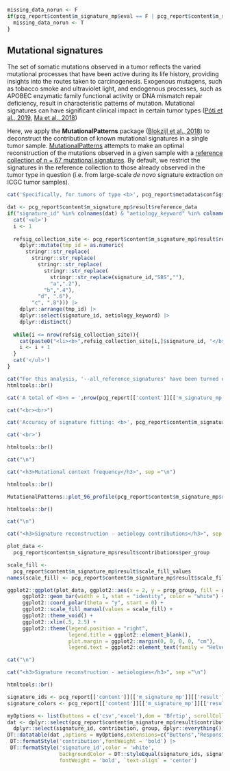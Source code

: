 

```r
missing_data_norun <- F
if(pcg_report$content$m_signature_mp$eval == F | pcg_report$content$m_signature_mp$missing_data == T){
  missing_data_norun <- T
}
```


## Mutational signatures

The set of somatic mutations observed in a tumor reflects the varied mutational processes that have been active during its life history, providing insights into the routes taken to carcinogenesis. Exogenous mutagens, such as tobacco smoke and ultraviolet light, and endogenous processes, such as APOBEC enzymatic family functional activity or DNA mismatch repair deficiency, result in characteristic patterns of mutation. Mutational signatures can have significant clinical impact in certain tumor types ([Póti et al., 2019](https://www.ncbi.nlm.nih.gov/pubmed/31727117), [Ma et al., 2018](https://www.ncbi.nlm.nih.gov/pubmed/30120226))

Here, we apply the **MutationalPatterns** package ([Blokzijl et al., 2018](https://www.ncbi.nlm.nih.gov/pubmed/29695279)) to deconstruct the contribution of known mutational signatures in a single tumor sample. [MutationalPatterns](https://github.com/UMCUGenetics/MutationalPatterns) attempts to make an optimal reconstruction of the mutations observed in a given sample with a [reference collection of n = 67 mutational signatures](https://www.ncbi.nlm.nih.gov/pubmed/32025018). By default, we restrict the signatures in the reference collection to those already observed in the tumor type in question (i.e. from large-scale <i>de novo</i> signature extraction on ICGC tumor samples). 



```r

cat('Specifically, for tumors of type <b>', pcg_report$metadata$config$t_props$tumor_type,'</b>, mutational signature reconstruction is here limited to the following reference collection:<br>',sep="")

dat <- pcg_report$content$m_signature_mp$result$reference_data
if("signature_id" %in% colnames(dat) & "aetiology_keyword" %in% colnames(dat)){
  cat('<ul>')
  i <- 1
  
  refsig_collection_site <- pcg_report$content$m_signature_mp$result$reference_data |>
    dplyr::mutate(tmp_id = as.numeric(
      stringr::str_replace(
        stringr::str_replace(
          stringr::str_replace(
            stringr::str_replace(
              stringr::str_replace(signature_id,"SBS",""),
              "a",".2"),
            "b",".4"),
          "d", ".6"),
        "c", ".8"))) |>
    dplyr::arrange(tmp_id) |>
    dplyr::select(signature_id, aetiology_keyword) |>
    dplyr::distinct()
  
  while(i <= nrow(refsig_collection_site)){
    cat(paste0("<li><b>",refsig_collection_site[i,]$signature_id, "</b> - ", refsig_collection_site[i,]$aetiology_keyword),'</li>\n')
    i <- i + 1
  }
  cat('</ul>')
}

```   


```r
cat("For this analysis, '--all_reference_signatures' have been turned on, which means that all reference signatures (n = 60) have been considered during optimal reconstruction of the mutational profile with reference signatures",sep="\n")
htmltools::br()

```

```r

cat('A total of <b>n = ',nrow(pcg_report[['content']][['m_signature_mp']][['variant_set']]$all), '</b> SNVs were used for the mutational signature analysis of this tumor.', sep = '')

cat("<br><br>")

cat('Accuracy of signature fitting: <b>', pcg_report$content$m_signature_mp$result$goodness_of_fit, '% </b> (reflects how well the mutational profile can be reconstructed with signatures from the reference collection)', sep = '')

cat('<br>')
```


```r
htmltools::br()

cat("\n")

cat("<h3>Mutational context frequency</h3>", sep ="\n")

htmltools::br()
```


```r

MutationalPatterns::plot_96_profile(pcg_report$content$m_signature_mp$result$mut_mat,colors = RColorBrewer::brewer.pal(6, "Dark2"), ymax = 0.3)

```   


```r
htmltools::br()

cat("\n")

cat("<h3>Signature reconstruction - aetiology contributions</h3>", sep ="\n")

```

```r
plot_data <- 
  pcg_report$content$m_signature_mp$result$contributions$per_group

scale_fill <- 
  pcg_report$content$m_signature_mp$result$scale_fill_values
names(scale_fill) <- pcg_report$content$m_signature_mp$result$scale_fill_names

ggplot2::ggplot(plot_data, ggplot2::aes(x = 2, y = prop_group, fill = group)) +
     ggplot2::geom_bar(width = 1, stat = "identity", color = "white") +
     ggplot2::coord_polar(theta = "y", start = 0) +
     ggplot2::scale_fill_manual(values = scale_fill) +
     ggplot2::theme_void() + 
     ggplot2::xlim(.5, 2.5) +
     ggplot2::theme(legend.position = "right",
                    legend.title = ggplot2::element_blank(),
                    plot.margin = ggplot2::margin(0, 0, 0, 0, "cm"),
                    legend.text = ggplot2::element_text(family = "Helvetica", size = 14))


```


```r

cat("\n")

cat("<h3>Signature reconstruction - aetiologies</h3>", sep ="\n")

htmltools::br()
```

```r

signature_ids <- pcg_report[['content']][['m_signature_mp']][['result']][['contributions']][['per_signature']]$signature_id
signature_colors <- pcg_report[['content']][['m_signature_mp']][['result']][['contributions']][['per_signature']]$col

myOptions <- list(buttons = c('csv','excel'),dom = 'Bfrtip', scrollCollapse = T)
dat <- dplyr::select(pcg_report$content$m_signature_mp$result$contributions$per_signature, -c(sample_id,col,prop_signature)) |>
  dplyr::select(signature_id, contribution, group, dplyr::everything())
DT::datatable(dat ,options = myOptions,extensions=c("Buttons","Responsive"),escape=F) |>
 DT::formatStyle('contribution',fontWeight = 'bold') |>
 DT::formatStyle('signature_id',color = 'white', 
                 backgroundColor = DT::styleEqual(signature_ids, signature_colors), 
                 fontWeight = 'bold', `text-align` = 'center')
```
<br>
